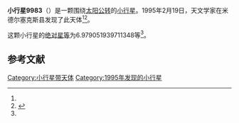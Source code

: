 {{Infobox planet
| bgcolour = #FFFFC0
| name = 9983 Rickfienberg
| symbol = 
| image = 
| caption = 
| discovery = yes
| discovery_ref = 
| discoverer = {{link-en|丹尼斯·迪希科|Dennis di Cicco}}
| discovery_site = [[米德尔塞克斯县|米德尔塞克斯县]] 
| discovered = 1995年2月19日
| designations = yes
| mp_name = 
| named_after = 
| alt_names = 1995 DA/ 1987 KS2 / 1993 TS37
| mp_category = [[主带小行星|主带小行星]]
| orbit_ref = <ref name="a">[http://ssd.jpl.nasa.gov/sbdb.cgi?sstr=9983 9983 Rickfienberg] {{Wayback|url=http://ssd.jpl.nasa.gov/sbdb.cgi?sstr=9983 |date=20140815004312 }}，小行星數據庫瀏覽器（JPL Small-Body Database Browser）－[[美国国家航空航天局|美国国家航空航天局]]喷气推进实验室</ref>
| epoch = 2456400.5 (2013年4月18日更新)
| aphelion = {{convert|3.020388228912114|AU|km|3|abbr=on|lk=out}}
| perihelion = {{convert|2.392116455167412|AU|km|3|abbr=on}}
| semimajor = {{convert|2.706252342039763|AU|km|3|abbr=on}}
| eccentricity = 0.116077825
| period = 1626.113522 [[日|日]]<br />4.45[[儒略年|儒略年]]
| avg_speed = 
| inclination = 8.323774949979502
| asc_node = 49.23616224795796
| mean_anomaly = 
| arg_peri = 6.979051939711348
| satellites = 
| physical_characteristics = yes
| dimensions = 
| mass = 
| density = 
| surface_grav = 
| escape_velocity = 
| sidereal_day = 
| axial_tilt = 
| pole_ecliptic_lat = 
| pole_ecliptic_lon = 
| albedo = 
| temperatures= 
| temp_name1 = 
| mean_temp_1 = 
| max_temp_1 = 
| temp_name2 = 
| max_temp_2 = 
| spectral_type = 
| abs_magnitude = 6.979051939711348
}}

'''小行星9983'''（{{lang-en|9983 Rickfienberg}}）是一颗围绕[[太阳|太阳]][[公转|公转]]的[[小行星|小行星]]。1995年2月19日，天文学家{{link-en|丹尼斯·迪希科|Dennis di Cicco}}在米德尔塞克斯县发现了此天体<ref name="a" /><ref>{{cite news|title=小行星列表|url=http://cfa-www.harvard.edu/iau/lists/NumberedMPs.txt|accessdate=2013-07-08|newspaper=哈佛大学|archive-date=2008-05-17|archive-url=https://web.archive.org/web/20080517010638/http://cfa-www.harvard.edu/iau/lists/NumberedMPs.txt|dead-url=no}}</ref>。

这颗小行星的[[绝对星等|绝对星等]]为6.979051939711348等<ref name="a" />。

==参考文献==
{{reflist}}
{{Minor Planet Number|[[小行星9982|小行星9982]]|[[小行星9984|小行星9984]]}}

{{小天体}}

[[Category:小行星带天体|Category:小行星带天体]]
[[Category:1995年发现的小行星|Category:1995年发现的小行星]]

{{asteroid-stub}}
